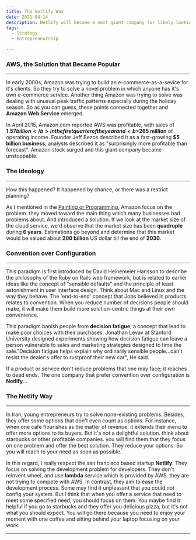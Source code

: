 ```yaml
---
title: The Netlify Way
date: 2021-04-14
description: Netlify will become a next giant company (or likely looking) since they matter convention over configuration.
tags:
  - Strategy
  - Entrepreneurship

---
```


### AWS, the Solution that Became Popular
---
In early 2000s, Amazon was trying to build an e-commerce-as-a-sevice for it's clients. So they try to solve a novel problem in which anyone has it's own e-commerce
service. Another thing Amazon was trying to solve was dealing with unusual peak traffic patterns especially during the holiday season. So as you can guess, these points
connected together and <b>Amazon Web Service</b> emerged.

In April 2015, Amazon.com reported AWS was profitable,
with sales of <b>$1.57 billion</b> in the first quarter of the year and <b>$265 million</b> of operating income.
Founder Jeff Bezos described it as a fast-growing <b>$5 billion business</b>; analysts described it as "surprisingly more profitable than forecast".
Amazon stock surged and this giant company became unstoppable.

### The Ideology
---
How this happened? It happened by chance, or there was a restrict planning?

As I mentioned in the [Painting or Programming](programming-or-painting), Amazon focus on the problem. they moved toward the main thing which many businesses had problems
about. And introduced a solution. If we look at the market size of the cloud service, we'd observe that the market size has been <b>quadruple</b> during <b>6 years</b>. Estimations go beyond
and determine that this market would be valued about <b>200 billion</b> US dollar till the end of <b>2030</b>.


<App/>


### Convention over Configuration
---
This paradigm is first introduced by  David Heinemeier Hansson to describe the philosophy of the Ruby on Rails web framework,
but is related to earlier ideas like the concept of "sensible defaults" and the principle of least astonishment in user interface design.
Think about Mac and Linux and the way they behave. The 'end-to-end' concept that Jobs believed in products relates to convention. When you reduce
number of decisions people should make, it will make them build more solution-centric things at their own convenience.

This paradigm banish people from <b>decision fatigue</b>; a concept that lead to make poor choices with their purchases.
Jonathan Levav at Stanford University designed experiments showing how decision fatigue can leave a person vulnerable to sales and marketing strategies designed
to time the sale."Decision fatigue helps explain why ordinarily sensible people...can't resist the dealer's offer to rustproof their new car", He said.

If a product or service don't reduce problems that one may face; it reaches to dead ends. The one company that prefer convention over configuration is <b>Netlify</b>...

### The Netlify Way
---
In Iran, young entrepreneurs try to solve none-existing problems. Besides, they offer some options that don't even count as options. For instance, when
one cafe flourishes as the matter of revenue, it extends their menu to offer more options to its buyers. But it's not a delightful solution. think about starbucks or other
profitable companies. you will find them that they focus on one problem and offer the best solution. They reduce your options. So you will reach to your
need as soon as possible.

In this regard, I really respect the san francisco based startup <b>Netlify</b>. They focus on solving the development problem for developers. They don't
reinvent wheel, and use <b>lambda</b> service which is provided by AWS. they are not trying to compete with AWS. In contrast, they aim to ease the development process. Some
may find it unpleasant that you could not config your system. But I think that when you offer a service that need to meet some specified need, you should
focus on them. You maybe find it helpful if you go to starbucks and they offer you delicious pizza, but it's not what you should expect. You will go there because
you need to enjoy your moment with one coffee and sitting behind your laptop focusing on your work.

---


  <TwitterButton link="https://shirani.me/the-netlify-way"/>
  <LinkedinButton link="https://shirani.me/the-netlify-way"/>